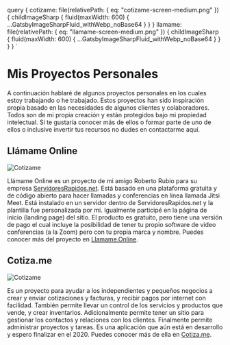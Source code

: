 
  query {
    cotizame: file(relativePath: { eq: "cotizame-screen-medium.png" }) {
      childImageSharp {
        fluid(maxWidth: 600) {
          ...GatsbyImageSharpFluid_withWebp_noBase64
        }
      }
    }
    llamame: file(relativePath: { eq: "llamame-screen-medium.png" }) {
      childImageSharp {
        fluid(maxWidth: 600) {
          ...GatsbyImageSharpFluid_withWebp_noBase64
        }
      }
    }
  }
`

# Mis Proyectos Personales

A continuación hablaré de algunos proyectos personales en los cuales estoy trabajando o he trabajado. Estos proyectos han sido inspiración propia basado en las necesidades de algunos clientes y colaboradores. Todos son de mi propia creación y están protegidos bajo mi propiedad intelectual. Si te gustaría conocer más de ellos o formar parte de uno de ellos o inclusive invertir tus recursos no dudes en <Link to="/contactame">contactarme aquí</Link>.

## Llámame Online

<Img 
  fluid={props.data.llamame.childImageSharp.fluid}
  className="small-shadow"
  alt='Cotizame'
/>

Llámame Online es un proyecto de mi amigo Roberto Rubio para su empresa <a href="https://servidoresrapidos.net">ServidoresRapidos.net</a>. Está basado en una plataforma gratuita y de código abierto para hacer llamadas y conferencias en línea llamada Jitsi Meet. Está instalado en un servidor dentro de ServidoresRapidos.net y la plantilla fue personalizada por mi. Igualmente participé en la página de inicio (landing page) del sitio. El producto es gratuito, pero tiene una versión de pago el cual incluye la posibilidad de tener tu propio software de video conferencias (a la Zoom) pero con tu propia marca y nombre. Puedes conocer más del proyecto en <a href="https://llamame.online">Llamame.Online</a>.


## Cotiza.me

<Img 
  fluid={props.data.cotizame.childImageSharp.fluid}
  className="small-shadow"
  alt='Cotizame'
/>

Es un proyecto para ayudar a los independientes y pequeños negocios a crear y enviar cotizaciones y facturas, y recibir pagos por internet con facilidad. También permite llevar un control de los servicios y productos que vende, y crear inventarios. Adicionalmente permite tener un sitio para gestionar los contactos y relaciones con los clientes. Finalmente permite administrar proyectos y tareas. Es una aplicación que aún está en desarrollo y espero finalizar en el 2020. Puedes conocer más de ella en <a href="https://cotiza.me">Cotiza.me</a>. 
